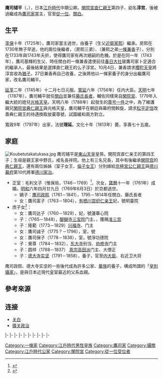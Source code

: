 '''鹰司辅平'''（{{jpn|j=鷹司輔平|kn=たかつかさ すけひら}}，{{bd|1739年|3月17日|1813年|2月8日}}），日本[[江戶時代|江戶時代]]中期公卿。[[閑院宮直仁親王|閑院宮直仁親王]]第四子、幼名'''淳宫'''，後被過繼成為[[鷹司家|鷹司家]]當主，官至[[從一位|從一位]]、[[關白|關白]]。

==生平==
[[享保|享保]]十年（1725年），鷹司家當主{{link-ja|鷹司兼熙|鷹司兼熙}}過世，由養子{{link-ja|鷹司房熙|鷹司房熙}}（生父[[近衛家熙|近衛家熙]]）繼承。房熙在1730年無子早逝，他的兩位後繼者，{{link-ja|鷹司尚輔}}（房熙三弟）、{{link-ja|鷹司基輝}}（兼熙之弟[[一條兼香|一條兼香]]子），分別在1733年與1743年夭折，使得鷹司家有再次絕嗣的危機。於是在同一年（1743年），鷹司基輝的生父、時任關白的一條兼香遣使前往[[春日大社|春日大社]]替鷹司家卜定適合的繼承人，最後結果是選擇直仁親王的么子淳宮。10月4日，兼香請求[[櫻町天皇|櫻町天皇]]將淳宮收為[[猶子|猶子]]，27日兼香再自己收養，之後將他以一條家養子的身分出繼鷹司家，改名鷹司輔平。

[[延享|延享]]二年（1745年）十二月七日元服。[[寬延|寬延]]六年（1756年）任内大臣。[[天明_(日本)|天明]]七年（1787年），鷹司輔平就任[[關白|關白]]並兼任[[藤氏長者|藤氏長者]]，輔佐同樣來自[[閑院宮|閑院宮]]、1779年入繼大統的姪兒[[光格天皇|光格天皇]]。天明八年（1788年）起發生的[[尊号一件|尊号一件]]之中，為了維護親兄[[閑院宮典仁親王|閑院宮典仁親王]]與光格天皇，鷹司輔平在朝廷與幕府間斡旋，請求[[松平定信|松平定信]]改善典仁親王的待遇換取放棄尊號，試圖緩和兩方對立。

寬政9年（1797年）出家，法號'''理延'''。文化十年（1813年）薨，享壽七十五歲。

==家庭==
[[File:Koubetutakatukasa.jpg|thumb]]
鹰司辅平是[[東山天皇|東山天皇]]皇孫，閑院宫直仁亲王的第四王子；生母是親王家{{link-ja|女房}}中野氏，戒名長祥院。他上有三名兄長，其中有後繼承[[閑院宫|閑院宫]]的[[閑院宮典仁親王|典仁親王]]，還有兩位姊姊（室子女王、[[倫子女王|倫子女王]]）分別嫁給[[京極宮公仁親王|京極宮公仁親王]]與[[德川幕府|德川幕府]]第10代將軍[[德川家治|德川家治]]。

*正室：毛利文子（惟保局，1746－1769）<ref>{{Cite web |url=https://reichsarchiv.jp/%E5%AE%B6%E7%B3%BB%E3%83%AA%E3%82%B9%E3%83%88/%E9%B7%B9%E5%8F%B8%E5%AE%B6%EF%BC%88%E6%91%82%E5%AE%B6%EF%BC%89 |title=存档副本 |access-date=2019-02-24 |archive-url=https://web.archive.org/web/20190224231228/https://reichsarchiv.jp/%E5%AE%B6%E7%B3%BB%E3%83%AA%E3%82%B9%E3%83%88/%E9%B7%B9%E5%8F%B8%E5%AE%B6%EF%BC%88%E6%91%82%E5%AE%B6%EF%BC%89 |archive-date=2019-02-24 |dead-url=no }}</ref>，{{link-ja|毛利重就}}次女，[[寶曆_(日本)|寶曆]]十一年（1761年）成婚。[[明和_(年號)|明和]]六年四月廿九日（1769年6月3日）於京都過世。
** 嫡子：[[鹰司政熙|鹰司政熙]]（1761－1841），1795－1814年任關白、藤氏長者
** 女：鷹司富子（1763－1804），[[有栖川宫织仁亲王|有栖川宫织仁亲王]]妃，號明臺院
*庶子女<ref>{{Cite web |archive-url=https://web.archive.org/web/20160329150337/http://www.eonet.ne.jp/~yanaken/miyasama/keizu7.htm#sukehira |dead-url=no }}</ref>：
** 女：鷹司达子（1760－1829），{{link-ja|伏見宫邦賴親王|伏見宮邦頼親王}}妃，號蓮華心院
** 子：{{link-ja|高演 (僧侶)|高演|高演}}（1765－1848），[[醍醐寺|醍醐寺]][[三宝院|三宝院]]门主、{{link-ja|東寺長者}}，獲賜[[准三宫|准三宫]]
** 子：隆範（1773－1829）[[兴福寺|兴福寺]]{{link-ja|别当}}、{{link-ja|大乘院|大乗院}}门主
** 女：鷹司诚子（1775？－1796），{{link-ja|伊达齐村|伊達斉村}}室，號{{link-ja|信證院}}
** 女：鷹司保子（1778－1838），{{link-ja|今出川尚季|今出川尚季}}室，號淨功德院
** 子：覺尊（1784－1832），[[东大寺|东大寺]]别当、[[劝修寺|劝修寺]]门主
** 子：圆祥（1788－1837） [[真宗高田派|真宗高田派]]{{link-ja|專修寺|専修寺}}门主、大僧正
** 子：[[德大寺实坚|德大寺实坚]]（1791－1858），{{link-ja|德大寺公迪|徳大寺公迪}}養子，官至[[内大臣|内大臣]]、右近卫大将

鹰司政熙、德大寺实坚的一些後代成為許多公家、[[華族_(日本)|華族]]的養子，構成所謂的「[[皇別攝家|皇別攝家]]」，是與日本近現代皇室最近的父系血親。

{{日本皇室江戶後期}}

==參考來源==
{{reflist}}

== 连接 ==
* [[关白|关白]]
* [[摄关政治|摄关政治]]

{{start box|width=auto}}
{{s-pre}}
|-
{{s-before|{{link-ja|鷹司基輝|鷹司基輝}}}}
{{s-title|[[鷹司家|鷹司家]]當主|1743年7月6日－1813年2月8日}}
{{s-after|[[鷹司政熙|鷹司政熙]]}}
|-
{{s-before|[[九條尚實|九條尚實]]}}
{{s-title|[[藤氏長者|藤氏長者]]|1787年4月18日－1791年9月17日}}
{{s-after|[[一條輝良|一條輝良]]}}
|-
{{s-off}}
|-
{{s-before|[[西園寺公晃|西園寺公晃]]}}
{{s-title|[[內大臣|內大臣]]|1756年6月7日－1760年1月13日}}
{{s-after|[[九條道前|九條道前]]}}
|-
{{s-before|rows=3|九條尚實}}
{{s-title|[[右大臣|右大臣]]|1760年1月13日－1779年1月27日}}
{{s-after|{{link-ja|醍醐兼潔|醍醐兼潔}}}}
|-
{{s-title|[[左大臣|左大臣]]|1779年1月27日－1787年7月11日}}
{{s-after|rows=2|一條輝良}}
|-
{{s-title|[[攝政關白列表|關白]]|1787年4月18日－1791年9月17日}}
|-
{{s-mil}}
|-
{{s-before|{{link-ja|久我通兄|久我通兄}}}}
{{s-title|{{link-ja|近衛大將|近衛大将|右大將}}|1750年12月18日－1754年2月17日}}
{{s-after|醍醐兼潔}}
|-
{{s-before|九條尚實}}
{{s-title|{{link-ja|近衛大將|近衛大将|左大將}}|1754年2月17日－1763年10月31日}}
{{s-after|[[九條道前|九條道前]]}}
{{end box}}
{{歷代關白}}
[[Category:一條家|Category:一條家]]
[[Category:江戶時代男性皇族|Category:江戶時代男性皇族]]
[[Category:鷹司家|Category:鷹司家]]
[[Category:攝關|Category:攝關]]
[[Category:江戶時代公家|Category:江戶時代公家]]
[[Category:閑院宮|Category:閑院宮]]
[[Category:從一位受位者|Category:從一位受位者]]
